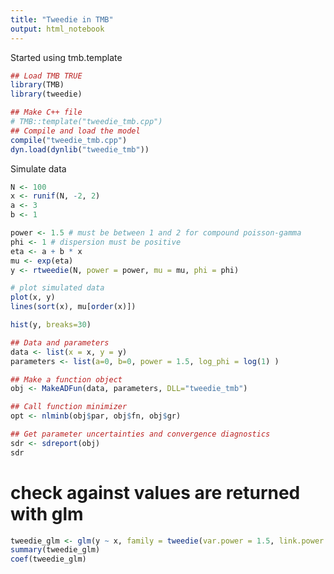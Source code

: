 ```yaml
---
title: "Tweedie in TMB"
output: html_notebook
---
```

Started using tmb.template

```r
## Load TMB TRUE
library(TMB)
library(tweedie)

## Make C++ file
# TMB::template("tweedie_tmb.cpp")
## Compile and load the model
compile("tweedie_tmb.cpp")
dyn.load(dynlib("tweedie_tmb"))
```


Simulate data

```r
N <- 100
x <- runif(N, -2, 2)
a <- 3
b <- 1

power <- 1.5 # must be between 1 and 2 for compound poisson-gamma
phi <- 1 # dispersion must be positive
eta <- a + b * x 
mu <- exp(eta) 
y <- rtweedie(N, power = power, mu = mu, phi = phi) 

# plot simulated data 
plot(x, y)
lines(sort(x), mu[order(x)])

hist(y, breaks=30)
```


```r
## Data and parameters
data <- list(x = x, y = y)
parameters <- list(a=0, b=0, power = 1.5, log_phi = log(1) )

## Make a function object
obj <- MakeADFun(data, parameters, DLL="tweedie_tmb")

## Call function minimizer
opt <- nlminb(obj$par, obj$fn, obj$gr)

## Get parameter uncertainties and convergence diagnostics
sdr <- sdreport(obj)
sdr

```


# check against values are returned with glm
```r
tweedie_glm <- glm(y ~ x, family = tweedie(var.power = 1.5, link.power = 0))
summary(tweedie_glm)
coef(tweedie_glm)
```



